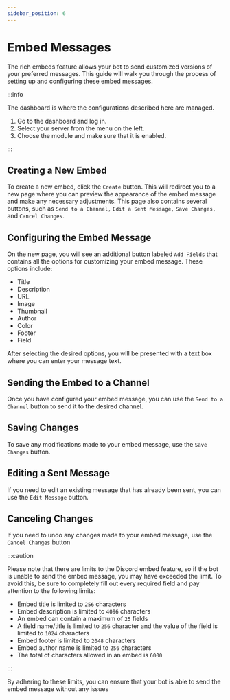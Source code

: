 ```yaml
---
sidebar_position: 6
---
```


# Embed Messages

The rich embeds feature allows your bot to send customized versions of your preferred messages. This guide will walk you through the process of setting up and configuring these embed messages.

:::info

The dashboard is where the configurations described here are managed.

1. Go to the dashboard and log in.
2. Select your server from the menu on the left.
3. Choose the module and make sure that it is enabled.

:::

## Creating a New Embed 

To create a new embed, click the `Create` button. This will redirect you to a new page where you can preview the appearance of the embed message and make any necessary adjustments. This page also contains several buttons, such as `Send to a Channel,` `Edit a Sent Message,` `Save Changes,` and `Cancel Changes`.

## Configuring the Embed Message

On the new page, you will see an additional button labeled `Add Fields` that contains all the options for customizing your embed message. These options include:

- Title
- Description
- URL
- Image
- Thumbnail
- Author
- Color
- Footer
- Field 

After selecting the desired options, you will be presented with a text box where you can enter your message text.

## Sending the Embed to a Channel

Once you have configured your embed message, you can use the `Send to a Channel` button to send it to the desired channel.

## Saving Changes 

To save any modifications made to your embed message, use the `Save Changes` button.

## Editing a Sent Message

If you need to edit an existing message that has already been sent, you can use the `Edit Message` button.

## Canceling Changes 

If you need to undo any changes made to your embed message, use the `Cancel Changes` button

:::caution

Please note that there are limits to the Discord embed feature, so if the bot is unable to send the embed message, you may have exceeded the limit. To avoid this, be sure to completely fill out every required field and pay attention to the following limits:

- Embed title is limited to `256` characters
- Embed description is limited to `4096` characters
- An embed can contain a maximum of `25` fields
- A field name/title is limited to `256` character and the value of the field is limited to `1024` characters
- Embed footer is limited to `2048` characters
- Embed author name is limited to `256` characters
- The total of characters allowed in an embed is `6000`

:::

By adhering to these limits, you can ensure that your bot is able to send the embed message without any issues
